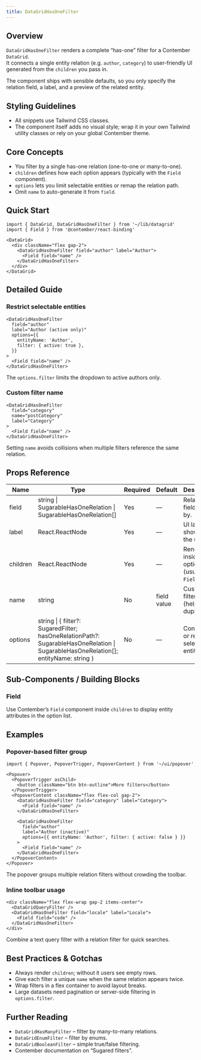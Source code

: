 ```yaml
---
title: DataGridHasOneFilter
---
```


<!-- Edited by human: false -->
<!-- Examples count: 13 -->
<!-- Source examples: 1 -->
<!-- Playground examples: 2 -->
<!-- External examples: 10 -->
<!-- Import examples: 6 -->

## Overview
`DataGridHasOneFilter` renders a complete “has-one” filter for a Contember `DataGrid`.  
It connects a single entity relation (e.g. `author`, `category`) to user-friendly UI generated from the `children` you pass in.

The component ships with sensible defaults, so you only specify the relation field, a label, and a preview of the related entity.

## Styling Guidelines
* All snippets use Tailwind CSS classes.  
* The component itself adds no visual style; wrap it in your own Tailwind utility classes or rely on your global Contember theme.

## Core Concepts
* You filter by a single has-one relation (one-to-one or many-to-one).
* `children` defines how each option appears (typically with the `Field` component).
* `options` lets you limit selectable entities or remap the relation path.
* Omit `name` to auto-generate it from `field`.

## Quick Start
```tsx
import { DataGrid, DataGridHasOneFilter } from '~/lib/datagrid'
import { Field } from '@contember/react-binding'

<DataGrid>
  <div className="flex gap-2">
    <DataGridHasOneFilter field="author" label="Author">
      <Field field="name" />
    </DataGridHasOneFilter>
  </div>
</DataGrid>
```

## Detailed Guide
### Restrict selectable entities
```tsx
<DataGridHasOneFilter
  field="author"
  label="Author (active only)"
  options={{
    entityName: 'Author',
    filter: { active: true },
  }}
>
  <Field field="name" />
</DataGridHasOneFilter>
```
The `options.filter` limits the dropdown to active authors only.

### Custom filter name
```tsx
<DataGridHasOneFilter
  field="category"
  name="postCategory"
  label="Category"
>
  <Field field="name" />
</DataGridHasOneFilter>
```
Setting `name` avoids collisions when multiple filters reference the same relation.

## Props Reference
Name | Type | Required | Default | Description
-----|------|----------|---------|------------
field | string &#124; SugarableHasOneRelation &#124; SugarableHasOneRelation[] | Yes | — | Relation field to filter by.
label | React.ReactNode | Yes | — | UI label shown to the user.
children | React.ReactNode | Yes | — | Rendered inside each option (usually a `Field`).
name | string | No | field value | Custom filter name (helps with duplicates).
options | string &#124; { filter?: SugaredFilter; hasOneRelationPath?: SugarableHasOneRelation &#124; SugarableHasOneRelation[]; entityName: string } | No | — | Constrain or remap selectable entities.

## Sub-Components / Building Blocks
### Field
Use Contember’s `Field` component inside `children` to display entity attributes in the option list.

## Examples
### Popover-based filter group
```tsx
import { Popover, PopoverTrigger, PopoverContent } from '~/ui/popover'

<Popover>
  <PopoverTrigger asChild>
    <button className="btn btn-outline">More filters</button>
  </PopoverTrigger>
  <PopoverContent className="flex flex-col gap-2">
    <DataGridHasOneFilter field="category" label="Category">
      <Field field="name" />
    </DataGridHasOneFilter>

    <DataGridHasOneFilter
      field="author"
      label="Author (inactive)"
      options={{ entityName: 'Author', filter: { active: false } }}
    >
      <Field field="name" />
    </DataGridHasOneFilter>
  </PopoverContent>
</Popover>
```
The popover groups multiple relation filters without crowding the toolbar.

### Inline toolbar usage
```tsx
<div className="flex flex-wrap gap-2 items-center">
  <DataGridQueryFilter />
  <DataGridHasOneFilter field="locale" label="Locale">
    <Field field="code" />
  </DataGridHasOneFilter>
</div>
```
Combine a text query filter with a relation filter for quick searches.

## Best Practices & Gotchas
* Always render `children`; without it users see empty rows.
* Give each filter a unique `name` when the same relation appears twice.
* Wrap filters in a flex container to avoid layout breaks.
* Large datasets need pagination or server-side filtering in `options.filter`.

## Further Reading
* `DataGridHasManyFilter` – filter by many-to-many relations.  
* `DataGridEnumFilter` – filter by enums.  
* `DataGridBooleanFilter` – simple true/false filtering.  
* Contember documentation on “Sugared filters”.

<!-- End of Generated Documentation -->